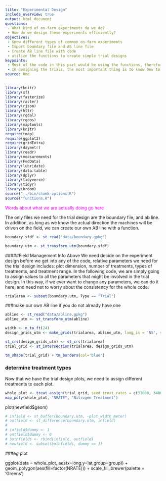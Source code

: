 ```yaml
---
title: "Experimental Design"
include_overview: true
output: html_document
questions:
 - What kind of on-farm experiments do we do?
 - How do we design these experiments efficiently?
objectives:
 - Know different types of common on-farm experiments
 - Import boundary file and AB line file
 - Create AB line file with code
 - utilize the functions to create simple trial designs
keypoints:
 - Most of the code in this part would be using the functions, therefore understanding what different functions can be quite important
 - In designing the trials, the most important thing is to know how to design the experimental rates,and the tech part can be done by someone else
source: Rmd
---
```



```r
library(knitr)
library(sf)
library(fasterize)
library(raster)
library(rjson)
library(httr)
library(rgdal)
library(rgeos)
library(maptools)
library(knitr)
require(tmap)
require(ggplot2)
require(gridExtra)
library(daymetr)
library(readr)
library(measurements)
library(FedData)
library(lubridate)
library(data.table)
library(dplyr)
library(tidyverse)
library(tidyr)
library(broom)
source("../bin/chunk-options.R")
source("functions.R")
```

<font color="magenta">Words about what we are actually doing go here</font>

The only files we need for the trial design are the boundary file, and ab line. In addition, as long as we know the actual direction the machines
will be driven on the field, we can create our own AB line with a function.

```r
boundary.sfdf <- st_read("data/boundary.gpkg")

boundary.utm <- st_transform_utm(boundary.sfdf)

```



#####Field Management Info Above
We need decide on the experiment design before we get into any of the code, relative parameters we need for the trial design includes: plot dimension, number of treatments, types of treatments, and treatment range. In the following code, we are simply going to assign values to all
the parameters that might be involved in the trial design. In this way, if we ever want to change any parameters, we can do it here, and need not
to worry about the consistency for the whole code.
```r
trialarea <- subset(boundary.utm, Type == "Trial")
```


###make our own AB line if you do not already have one
```r
abline <- st_read("data/abline.gpkg")
abline_utm <- st_transform_utm(abline)
```


```r
width <- m_to_ft(24)
design_grids_utm <- make_grids(trialarea, abline_utm, long_in = 'NS', short_in = 'EW', length_ft = 180, width_ft = width)

st_crs(design_grids_utm) <- st_crs(trialarea)
trial_grid <- st_intersection(trialarea, design_grids_utm)

tm_shape(trial_grid) + tm_borders(col='blue')

```

### determine treatment types
Now that we have the trial design plots, we need to assign different treatments to each plot.
```r
whole_plot <- treat_assign(trial_grid, seed_treat_rates = c(31000, 34000, 37000, 40000), nitrogen_treat_rates = c(160,200,225,250), seed_quo = 37000, nitrogen_quo = 225)
map_poly(whole_plot, "NRATE", "Nitrogen Treatment")
```
plot(newfield$geom)

```r
# infield <- st_buffer(boundary.utm, -plot_width_meter)
# outfield <- st_difference(boundary.utm, infield)
# 
# infield$dummy <- 1
# outfield$dummy <- 0
# bothfields <- rbind(infield, outfield)
# newfield <- subset(bothfields, dummy == 1)
```


###eg plot
  
ggplot(data = whole_plot, aes(x=long,y=lat,group=group)) +
  geom_polygon(aes(fill=factor(NRATE))) +
  scale_fill_brewer(palette = 'Greens') 

